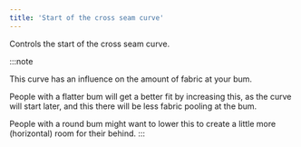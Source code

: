 ```yaml
---
title: 'Start of the cross seam curve'
---
```


Controls the start of the cross seam curve.

:::note

This curve has an influence on the amount of fabric at your bum.

People with a flatter bum will get a better fit by increasing this, as the
curve will start later, and this there will be less fabric pooling at the bum.

People with a round bum might want to lower this to create a little more
(horizontal) room for their behind.
:::
